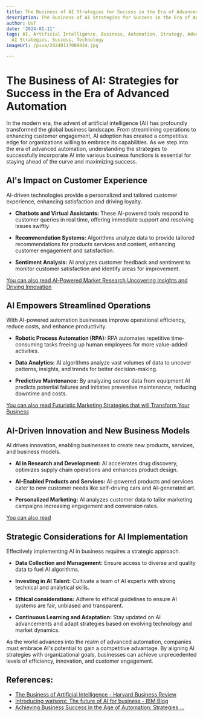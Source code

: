 ```yaml
---
title: The Business of AI Strategies for Success in the Era of Advanced Automation
description: The Business of AI Strategies for Success in the Era of Advanced Automation
author: Usf
date: '2024-01-11'
tags: AI, Artificial Intelligence, Business, Automation, Strategy, Advanced Automation,
  AI Strategies, Success, Technology
imageUrl: /pixa/20240117080424.jpg

---
```

# The Business of AI: Strategies for Success in the Era of Advanced Automation

In the modern era,  the advent of artificial intelligence (AI) has profoundly transformed the global business landscape. From streamlining operations to enhancing customer engagement, AI adoption has created a  competitive edge for  organizations willing to embrace  its capabilities.  As we step into  the era  of advanced automation, understanding the strategies to successfully incorporate AI into various business functions is essential for staying ahead of the curve and maximizing  success.

## AI's Impact on Customer Experience

AI-driven technologies provide a personalized and tailored  customer experience, enhancing satisfaction and driving loyalty.

- **Chatbots and Virtual Assistants:** These AI-powered  tools respond to customer queries in real time, offering immediate support and resolving issues swiftly.

- **Recommendation Systems:** Algorithms analyze data to provide tailored recommendations for products services and content,  enhancing customer engagement and satisfaction.

-  **Sentiment Analysis:** AI analyzes customer  feedback and sentiment to monitor customer satisfaction and identify areas for improvement.

[You can also read AI-Powered Market Research Uncovering Insights and Driving Innovation](AI-Powered%20Market%20Research%20Uncovering%20Insights%20and%20Driving%20Innovation)


## AI Empowers Streamlined  Operations

With AI-powered automation businesses improve operational efficiency, reduce  costs, and enhance productivity.

- **Robotic Process Automation  (RPA):** RPA automates repetitive time-consuming tasks freeing up human employees for more value-added activities.

- **Data Analytics:** AI algorithms analyze vast volumes of data to  uncover patterns, insights, and trends for better decision-making.

- **Predictive Maintenance:** By analyzing sensor data from equipment AI predicts potential failures and initiates preventive maintenance, reducing downtime and costs.

[You can also read Futuristic Marketing Strategies that  will Transform Your Business](Futuristic%20Marketing%20Strategies%20that%20will%20Transform%20Your%20Business)


## AI-Driven Innovation and  New Business Models

AI drives innovation, enabling businesses to create new products, services, and  business models.

- **AI in Research  and  Development:** AI accelerates drug discovery,  optimizes supply chain  operations and  enhances  product design.

- **AI-Enabled Products  and Services:** AI-powered products and services cater to new customer needs like self-driving cars and AI-generated art.

- **Personalized Marketing:**  AI analyzes customer  data to tailor marketing campaigns increasing engagement and conversion rates.

[You can also read ]()


## Strategic Considerations for AI Implementation

Effectively implementing AI in business requires a strategic approach.

- **Data Collection and Management:** Ensure access to diverse and quality data to fuel AI algorithms.

- **Investing  in  AI Talent:** Cultivate a team of AI experts with strong technical and analytical skills.

-  **Ethical  considerations:** Adhere to  ethical  guidelines to ensure AI systems are  fair, unbiased and transparent.

- **Continuous Learning and  Adaptation:** Stay  updated on AI  advancements and adapt strategies based on evolving technology and market dynamics.

As the world  advances into the realm  of advanced automation, companies must embrace AI's potential to gain a competitive advantage.  By aligning  AI strategies with organizational goals, businesses can achieve unprecedented levels of efficiency, innovation, and customer engagement.

## References:
- [The Business of Artificial Intelligence - Harvard Business Review](https://hbr.org/2017/07/the-business-of-artificial-intelligence)
- [Introducing watsonx: The future of AI for business - IBM Blog](https://www.ibm.com/blog/introducing-watsonx-the-future-of-ai-for-business/)
- [Achieving Business Success in the Age of Automation: Strategies ...](https://www.toolify.ai/ai-news/achieving-business-success-in-the-age-of-automation-strategies-and-impacts-7427)
